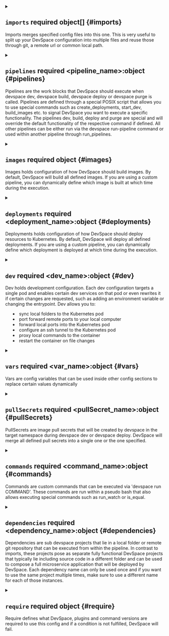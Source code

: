 

<PartialVersion />


<PartialName />



<details className="config-field" data-expandable="true">
<summary>

## `imports` <span class="config-field-required" data-required="false">required</span> <span class="config-field-type">object[]</span> <span class="config-field-default"></span> <span class="config-field-enum"></span> {#imports}

Imports merges specified config files into this one. This is very useful to split up your DevSpace configuration
into multiple files and reuse those through git, a remote url or common local path.

</summary>

<PartialImports />


</details>


<PartialFunctions />



<details className="config-field" data-expandable="true">
<summary>

## `pipelines` <span class="config-field-required" data-required="false">required</span> <span class="config-field-type">&lt;pipeline_name&gt;:object</span> <span class="config-field-default"></span> <span class="config-field-enum"></span> {#pipelines}

Pipelines are the work blocks that DevSpace should execute when devspace dev, devspace build, devspace deploy or devspace purge
is called. Pipelines are defined through a special POSIX script that allows you to use special commands
such as create_deployments, start_dev, build_images etc. to signal DevSpace you want to execute
a specific functionality. The pipelines dev, build, deploy and purge are special and will override
the default functionality of the respective command if defined. All other pipelines can be either run
via the devspace run-pipeline command or used within another pipeline through run_pipelines.

</summary>


<details className="config-field" data-expandable="true"open>
<summary>

## `<pipeline_name>` <span class="config-field-required" data-required="true">required</span> <span class="config-field-type">string</span> <span class="config-field-default"></span> <span class="config-field-enum"><span>dev<br/>deploy<br/>build<br/>purge<br/>.*</span></span> {#name}

Name of the pipeline, will be filled automatically

</summary>

<PartialPipelines />


</details>


</details>



<details className="config-field" data-expandable="true">
<summary>

## `images` <span class="config-field-required" data-required="false">required</span> <span class="config-field-type">object</span> <span class="config-field-default"></span> <span class="config-field-enum"></span> {#images}

Images holds configuration of how DevSpace should build images. By default, DevSpace will build all defined images.
If you are using a custom pipeline, you can dynamically define which image is built at which time during the
execution.

</summary>

<PartialImages />


</details>



<details className="config-field" data-expandable="true">
<summary>

## `deployments` <span class="config-field-required" data-required="false">required</span> <span class="config-field-type">&lt;deployment_name&gt;:object</span> <span class="config-field-default"></span> <span class="config-field-enum"></span> {#deployments}

Deployments holds configuration of how DevSpace should deploy resources to Kubernetes. By default, DevSpace will deploy all defined deployments.
If you are using a custom pipeline, you can dynamically define which deployment is deployed at which time during the
execution.

</summary>


<details className="config-field" data-expandable="true"open>
<summary>

## `<deployment_name>` <span class="config-field-required" data-required="true">required</span> <span class="config-field-type">string</span> <span class="config-field-default"></span> <span class="config-field-enum"></span> {#name}

Name of the deployment

</summary>

<PartialDeployments />


</details>


</details>



<details className="config-field" data-expandable="true">
<summary>

## `dev` <span class="config-field-required" data-required="false">required</span> <span class="config-field-type">&lt;dev_name&gt;:object</span> <span class="config-field-default"></span> <span class="config-field-enum"></span> {#dev}

Dev holds development configuration. Each dev configuration targets a single pod and enables certain dev services on that pod
or even rewrites it if certain changes are requested, such as adding an environment variable or changing the entrypoint.
Dev allows you to:
- sync local folders to the Kubernetes pod
- port forward remote ports to your local computer
- forward local ports into the Kubernetes pod
- configure an ssh tunnel to the Kubernetes pod
- proxy local commands to the container
- restart the container on file changes

</summary>


<details className="config-field" data-expandable="true"open>
<summary>

## `<dev_name>` <span class="config-field-required" data-required="true">required</span> <span class="config-field-type">string</span> <span class="config-field-default"></span> <span class="config-field-enum"></span> {#name}

Name of the dev configuration

</summary>

<PartialDev />


</details>


</details>



<details className="config-field" data-expandable="true">
<summary>

## `vars` <span class="config-field-required" data-required="false">required</span> <span class="config-field-type">&lt;var_name&gt;:object</span> <span class="config-field-default"></span> <span class="config-field-enum"></span> {#vars}

Vars are config variables that can be used inside other config sections to replace certain values dynamically

</summary>


<details className="config-field" data-expandable="true"open>
<summary>

## `<var_name>` <span class="config-field-required" data-required="true">required</span> <span class="config-field-type">string</span> <span class="config-field-default"></span> <span class="config-field-enum"></span> {#name}

Name is the name of the variable

</summary>

<PartialVars />


</details>


</details>



<details className="config-field" data-expandable="true">
<summary>

## `pullSecrets` <span class="config-field-required" data-required="false">required</span> <span class="config-field-type">&lt;pullSecret_name&gt;:object</span> <span class="config-field-default"></span> <span class="config-field-enum"></span> {#pullSecrets}

PullSecrets are image pull secrets that will be created by devspace in the target namespace
during devspace dev or devspace deploy. DevSpace will merge all defined pull secrets into a single
one or the one specified.

</summary>


<details className="config-field" data-expandable="true"open>
<summary>

## `<pullSecret_name>` <span class="config-field-required" data-required="true">required</span> <span class="config-field-type">string</span> <span class="config-field-default"></span> <span class="config-field-enum"></span> {#name}

Name is the pull secret name to deploy

</summary>

<PartialPullSecrets />


</details>


</details>



<details className="config-field" data-expandable="true">
<summary>

## `commands` <span class="config-field-required" data-required="false">required</span> <span class="config-field-type">&lt;command_name&gt;:object</span> <span class="config-field-default"></span> <span class="config-field-enum"></span> {#commands}

Commands are custom commands that can be executed via 'devspace run COMMAND'. These commands are run within a pseudo bash
that also allows executing special commands such as run_watch or is_equal.

</summary>


<details className="config-field" data-expandable="true"open>
<summary>

## `<command_name>` <span class="config-field-required" data-required="true">required</span> <span class="config-field-type">string</span> <span class="config-field-default"></span> <span class="config-field-enum"></span> {#name}

Name is the name of a command that is used via `devspace run NAME`

</summary>

<PartialCommands />


</details>


</details>



<details className="config-field" data-expandable="true">
<summary>

## `dependencies` <span class="config-field-required" data-required="false">required</span> <span class="config-field-type">&lt;dependency_name&gt;:object</span> <span class="config-field-default"></span> <span class="config-field-enum"></span> {#dependencies}

Dependencies are sub devspace projects that lie in a local folder or remote git repository that can be executed
from within the pipeline. In contrast to imports, these projects pose as separate fully functional DevSpace projects
that typically lie including source code in a different folder and can be used to compose a full microservice
application that will be deployed by DevSpace. Each dependency name can only be used once and if you want to use
the same project multiple times, make sure to use a different name for each of those instances.

</summary>


<details className="config-field" data-expandable="true"open>
<summary>

## `<dependency_name>` <span class="config-field-required" data-required="true">required</span> <span class="config-field-type">string</span> <span class="config-field-default"></span> <span class="config-field-enum"></span> {#name}

Name is used internally

</summary>

<PartialDependencies />


</details>


</details>



<details className="config-field" data-expandable="true">
<summary>

## `require` <span class="config-field-required" data-required="false">required</span> <span class="config-field-type">object</span> <span class="config-field-default"></span> <span class="config-field-enum"></span> {#require}

Require defines what DevSpace, plugins and command versions are required to use this config and if a condition is not
fulfilled, DevSpace will fail.

</summary>

<PartialRequire />


</details>
